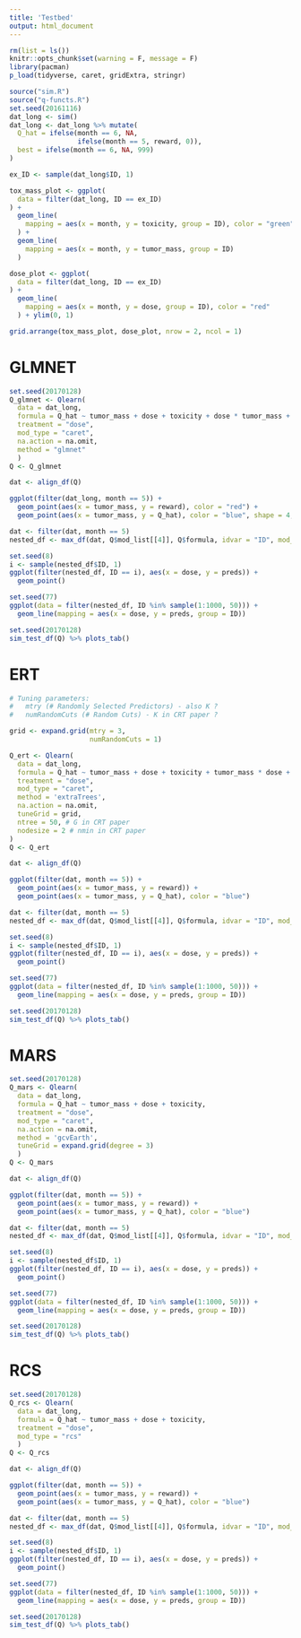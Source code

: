 ```yaml
---
title: 'Testbed'
output: html_document
---
```


```r
rm(list = ls())
knitr::opts_chunk$set(warning = F, message = F)
library(pacman)
p_load(tidyverse, caret, gridExtra, stringr)
```

```r
source("sim.R")
source("q-functs.R")
set.seed(20161116)
dat_long <- sim()
dat_long <- dat_long %>% mutate(
  Q_hat = ifelse(month == 6, NA,
                 ifelse(month == 5, reward, 0)),
  best = ifelse(month == 6, NA, 999)
)
```

```r
ex_ID <- sample(dat_long$ID, 1)

tox_mass_plot <- ggplot(
  data = filter(dat_long, ID == ex_ID)
) +
  geom_line(
    mapping = aes(x = month, y = toxicity, group = ID), color = "green"
  ) +
  geom_line(
    mapping = aes(x = month, y = tumor_mass, group = ID) 
  )

dose_plot <- ggplot(
  data = filter(dat_long, ID == ex_ID)
) +
  geom_line(
    mapping = aes(x = month, y = dose, group = ID), color = "red"
  ) + ylim(0, 1)

grid.arrange(tox_mass_plot, dose_plot, nrow = 2, ncol = 1)
```

# GLMNET

```r
set.seed(20170128)
Q_glmnet <- Qlearn(
  data = dat_long,
  formula = Q_hat ~ tumor_mass + dose + toxicity + dose * tumor_mass + dose * toxicity,
  treatment = "dose",
  mod_type = "caret",
  na.action = na.omit,
  method = "glmnet"
  )
Q <- Q_glmnet
```

```r
dat <- align_df(Q)

ggplot(filter(dat_long, month == 5)) +
  geom_point(aes(x = tumor_mass, y = reward), color = "red") +
  geom_point(aes(x = tumor_mass, y = Q_hat), color = "blue", shape = 4, alpha = 0.6)
```

```r
dat <- filter(dat, month == 5)
nested_df <- max_df(dat, Q$mod_list[[4]], Q$formula, idvar = "ID", mod_type = "caret", nested = T)

set.seed(8)
i <- sample(nested_df$ID, 1)
ggplot(filter(nested_df, ID == i), aes(x = dose, y = preds)) +
  geom_point()

set.seed(77)
ggplot(data = filter(nested_df, ID %in% sample(1:1000, 50))) +
  geom_line(mapping = aes(x = dose, y = preds, group = ID))
```


```r
set.seed(20170128)
sim_test_df(Q) %>% plots_tab()
```


# ERT

```r
# Tuning parameters:
#   mtry (# Randomly Selected Predictors) - also K ?
#   numRandomCuts (# Random Cuts) - K in CRT paper ?

grid <- expand.grid(mtry = 3,
                    numRandomCuts = 1)

Q_ert <- Qlearn(
  data = dat_long,
  formula = Q_hat ~ tumor_mass + dose + toxicity + tumor_mass * dose + dose * toxicity,
  treatment = "dose",
  mod_type = "caret",
  method = 'extraTrees',
  na.action = na.omit,
  tuneGrid = grid,
  ntree = 50, # G in CRT paper
  nodesize = 2 # nmin in CRT paper
)
Q <- Q_ert
```

```r
dat <- align_df(Q)

ggplot(filter(dat, month == 5)) +
  geom_point(aes(x = tumor_mass, y = reward)) +
  geom_point(aes(x = tumor_mass, y = Q_hat), color = "blue")
```

```r
dat <- filter(dat, month == 5)
nested_df <- max_df(dat, Q$mod_list[[4]], Q$formula, idvar = "ID", mod_type = "caret", nested = T)

set.seed(8)
i <- sample(nested_df$ID, 1)
ggplot(filter(nested_df, ID == i), aes(x = dose, y = preds)) +
  geom_point()

set.seed(77)
ggplot(data = filter(nested_df, ID %in% sample(1:1000, 50))) +
  geom_line(mapping = aes(x = dose, y = preds, group = ID))
```


```r
set.seed(20170128)
sim_test_df(Q) %>% plots_tab()
```


# MARS 

```r
set.seed(20170128)
Q_mars <- Qlearn(
  data = dat_long,
  formula = Q_hat ~ tumor_mass + dose + toxicity,
  treatment = "dose",
  mod_type = "caret",
  na.action = na.omit,
  method = 'gcvEarth',
  tuneGrid = expand.grid(degree = 3)
  )
Q <- Q_mars
```


```r
dat <- align_df(Q)

ggplot(filter(dat, month == 5)) +
  geom_point(aes(x = tumor_mass, y = reward)) +
  geom_point(aes(x = tumor_mass, y = Q_hat), color = "blue")
```

```r
dat <- filter(dat, month == 5)
nested_df <- max_df(dat, Q$mod_list[[4]], Q$formula, idvar = "ID", mod_type = "caret", nested = T)

set.seed(8)
i <- sample(nested_df$ID, 1)
ggplot(filter(nested_df, ID == i), aes(x = dose, y = preds)) +
  geom_point()

set.seed(77)
ggplot(data = filter(nested_df, ID %in% sample(1:1000, 50))) +
  geom_line(mapping = aes(x = dose, y = preds, group = ID))
```

```r
set.seed(20170128)
sim_test_df(Q) %>% plots_tab()
```


# RCS

```r
set.seed(20170128)
Q_rcs <- Qlearn(
  data = dat_long,
  formula = Q_hat ~ tumor_mass + dose + toxicity,
  treatment = "dose",
  mod_type = "rcs"
  )
Q <- Q_rcs
```


```r
dat <- align_df(Q)

ggplot(filter(dat, month == 5)) +
  geom_point(aes(x = tumor_mass, y = reward)) +
  geom_point(aes(x = tumor_mass, y = Q_hat), color = "blue")
```

```r
dat <- filter(dat, month == 5)
nested_df <- max_df(dat, Q$mod_list[[4]], Q$formula, idvar = "ID", mod_type = "caret", nested = T)

set.seed(8)
i <- sample(nested_df$ID, 1)
ggplot(filter(nested_df, ID == i), aes(x = dose, y = preds)) +
  geom_point()

set.seed(77)
ggplot(data = filter(nested_df, ID %in% sample(1:1000, 50))) +
  geom_line(mapping = aes(x = dose, y = preds, group = ID))
```

```r
set.seed(20170128)
sim_test_df(Q) %>% plots_tab()
```
